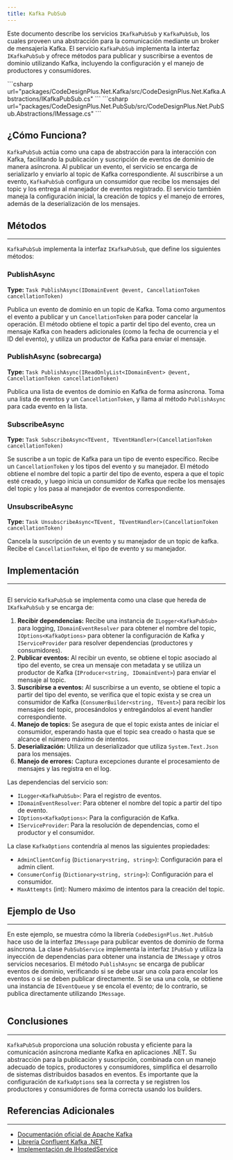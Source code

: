 ```yaml
---
title: Kafka PubSub
---
```



Este documento describe los servicios `IKafkaPubSub` y `KafkaPubSub`, los cuales proveen una abstracción para la comunicación mediante un broker de mensajería Kafka. El servicio `KafkaPubSub` implementa la interfaz `IKafkaPubSub` y ofrece métodos para publicar y suscribirse a eventos de dominio utilizando Kafka, incluyendo la configuración y el manejo de productores y consumidores.


<Tabs>
    <TabItem label="IKafkaPubSub">
    ```csharp url="packages/CodeDesignPlus.Net.Kafka/src/CodeDesignPlus.Net.Kafka.Abstractions/IKafkaPubSub.cs"
    ```
    </TabItem>
    <TabItem label="IMessage">
    ```csharp url="packages/CodeDesignPlus.Net.PubSub/src/CodeDesignPlus.Net.PubSub.Abstractions/IMessage.cs"
    ```
    </TabItem>
</Tabs>

## ¿Cómo Funciona?

`KafkaPubSub` actúa como una capa de abstracción para la interacción con Kafka, facilitando la publicación y suscripción de eventos de dominio de manera asíncrona. Al publicar un evento, el servicio se encarga de serializarlo y enviarlo al topic de Kafka correspondiente.  Al suscribirse a un evento, `KafkaPubSub` configura un consumidor que recibe los mensajes del topic y los entrega al manejador de eventos registrado. El servicio también maneja la configuración inicial, la creación de topics y el manejo de errores, además de la deserialización de los mensajes.

## Métodos
---

`KafkaPubSub` implementa la interfaz `IKafkaPubSub`, que define los siguientes métodos:

### PublishAsync
**Type:** `Task PublishAsync(IDomainEvent @event, CancellationToken cancellationToken)`

Publica un evento de dominio en un topic de Kafka. Toma como argumentos el evento a publicar y un `CancellationToken` para poder cancelar la operación. El método obtiene el topic a partir del tipo del evento, crea un mensaje Kafka con headers adicionales (como la fecha de ocurrencia y el ID del evento), y utiliza un productor de Kafka para enviar el mensaje.

### PublishAsync (sobrecarga)
**Type:** `Task PublishAsync(IReadOnlyList<IDomainEvent> @event, CancellationToken cancellationToken)`

Publica una lista de eventos de dominio en Kafka de forma asíncrona.  Toma una lista de eventos y un `CancellationToken`, y llama al método `PublishAsync` para cada evento en la lista.

### SubscribeAsync
**Type:** `Task SubscribeAsync<TEvent, TEventHandler>(CancellationToken cancellationToken)`

Se suscribe a un topic de Kafka para un tipo de evento específico. Recibe un `CancellationToken` y los tipos del evento y su manejador. El método obtiene el nombre del topic a partir del tipo de evento, espera a que el topic esté creado, y luego inicia un consumidor de Kafka que recibe los mensajes del topic y los pasa al manejador de eventos correspondiente.

### UnsubscribeAsync
**Type:** `Task UnsubscribeAsync<TEvent, TEventHandler>(CancellationToken cancellationToken)`

Cancela la suscripción de un evento y su manejador de un topic de kafka. Recibe el `CancellationToken`, el tipo de evento y su manejador.

## Implementación
---

```csharp url="packages/CodeDesignPlus.Net.Kafka/src/CodeDesignPlus.Net.Kafka/Services/KafkaPubSub.cs"
```

El servicio `KafkaPubSub` se implementa como una clase que hereda de `IKafkaPubSub` y se encarga de:

1.  **Recibir dependencias:**  Recibe una instancia de `ILogger<KafkaPubSub>` para logging,  `IDomainEventResolver` para obtener el nombre del topic,  `IOptions<KafkaOptions>` para obtener la configuración de Kafka y `IServiceProvider` para resolver dependencias (productores y consumidores).
2.  **Publicar eventos:** Al recibir un evento, se obtiene el topic asociado al tipo del evento, se crea un mensaje con metadata y se utiliza un productor de Kafka (`IProducer<string, IDomainEvent>`) para enviar el mensaje al topic.
3.  **Suscribirse a eventos:** Al suscribirse a un evento, se obtiene el topic a partir del tipo del evento, se verifica que el topic exista y se crea un consumidor de Kafka (`ConsumerBuilder<string, TEvent>`) para recibir los mensajes del topic,  procesándolos y entregándolos al event handler correspondiente.
4.  **Manejo de topics:** Se asegura de que el topic exista antes de iniciar el consumidor, esperando hasta que el topic sea creado o hasta que se alcance el número máximo de intentos.
5. **Deserialización:** Utiliza un deserializador que utiliza `System.Text.Json` para los mensajes.
6.  **Manejo de errores:** Captura excepciones durante el procesamiento de mensajes y las registra en el log.

Las dependencias del servicio son:

- `ILogger<KafkaPubSub>`: Para el registro de eventos.
- `IDomainEventResolver`: Para obtener el nombre del topic a partir del tipo de evento.
- `IOptions<KafkaOptions>`: Para la configuración de Kafka.
- `IServiceProvider`: Para la resolución de dependencias, como el productor y el consumidor.

La clase `KafkaOptions` contendría al menos las siguientes propiedades:
- `AdminClientConfig` (`Dictionary<string, string>`): Configuración para el admin client.
- `ConsumerConfig` (`Dictionary<string, string>`): Configuración para el consumidor.
- `MaxAttempts` (int): Numero máximo de intentos para la creación del topic.

## Ejemplo de Uso
---

En este ejemplo, se muestra cómo la librería `CodeDesignPlus.Net.PubSub` hace uso de la interfaz `IMessage` para publicar eventos de dominio de forma asíncrona. La clase `PubSubService` implementa la interfaz `IPubSub` y utiliza la inyección de dependencias para obtener una instancia de `IMessage` y otros servicios necesarios. El método `PublishAsync` se encarga de publicar eventos de dominio, verificando si se debe usar una cola para encolar los eventos o si se deben publicar directamente. Si se usa una cola, se obtiene una instancia de `IEventQueue` y se encola el evento; de lo contrario, se publica directamente utilizando `IMessage`. 

```csharp url="packages/CodeDesignPlus.Net.PubSub/src/CodeDesignPlus.Net.PubSub/Services/PubSubService.cs"

```


## Conclusiones
---

`KafkaPubSub` proporciona una solución robusta y eficiente para la comunicación asíncrona mediante Kafka en aplicaciones .NET. Su abstracción para la publicación y suscripción, combinada con un manejo adecuado de topics, productores y consumidores, simplifica el desarrollo de sistemas distribuidos basados en eventos. Es importante que la configuración de `KafkaOptions` sea la correcta y se registren los productores y consumidores de forma correcta usando los builders.

## Referencias Adicionales
---

- [Documentación oficial de Apache Kafka](https://kafka.apache.org/documentation/)
- [Librería Confluent Kafka .NET](https://github.com/confluentinc/confluent-kafka-dotnet)
- [Implementación de IHostedService](https://learn.microsoft.com/en-us/dotnet/core/extensions/hosted-services)